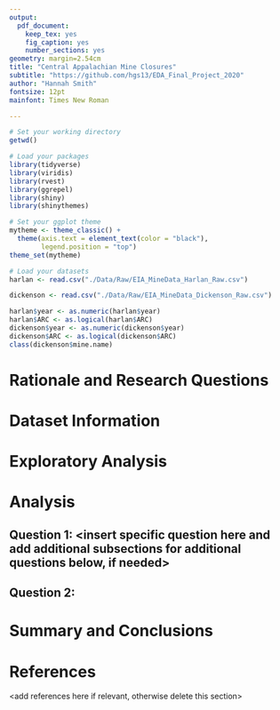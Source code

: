 ```yaml
---
output: 
  pdf_document:
    keep_tex: yes
    fig_caption: yes
    number_sections: yes
geometry: margin=2.54cm
title: "Central Appalachian Mine Closures"
subtitle: "https://github.com/hgs13/EDA_Final_Project_2020"
author: "Hannah Smith"
fontsize: 12pt
mainfont: Times New Roman

---
```


\newpage
\tableofcontents 
\newpage
\listoftables 
\newpage
\listoffigures 
\newpage

```r
# Set your working directory
getwd()

# Load your packages
library(tidyverse)
library(viridis)
library(rvest)
library(ggrepel)
library(shiny)
library(shinythemes)

# Set your ggplot theme
mytheme <- theme_classic() +
  theme(axis.text = element_text(color = "black"), 
        legend.position = "top")
theme_set(mytheme)

# Load your datasets
harlan <- read.csv("./Data/Raw/EIA_MineData_Harlan_Raw.csv")

dickenson <- read.csv("./Data/Raw/EIA_MineData_Dickenson_Raw.csv")

```

```r
harlan$year <- as.numeric(harlan$year)
harlan$ARC <- as.logical(harlan$ARC)
dickenson$year <- as.numeric(dickenson$year)
dickenson$ARC <- as.logical(dickenson$ARC)
class(dickenson$mine.name)
```
# Rationale and Research Questions



\newpage

# Dataset Information



\newpage

# Exploratory Analysis 



\newpage

# Analysis



## Question 1: <insert specific question here and add additional subsections for additional questions below, if needed>

## Question 2: 




\newpage

# Summary and Conclusions


\newpage

# References
<add references here if relevant, otherwise delete this section> 

